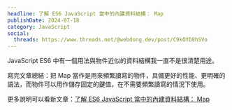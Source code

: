```yaml
---
headline: 了解 ES6 JavaScript 當中的內建資料結構： Map
publishDate: 2024-07-18
category: JavaScript
social:
  threads: https://www.threads.net/@webdong.dev/post/C9kOYD8hSVo
---
```


JavaScript ES6 中有一個用法與物件近似的資料結構我一直不是很清楚用途。

寫完文章總結：把 Map 當作是用來頻繁讀寫的物件，具備更好的性能、更明確的語法，而物件可以用作儲存固定的鍵值，在不需要頻繁讀寫的情況下使用。

更多說明可以看新文章：[了解 ES6 JavaScript 當中的內建資料結構： Map](https://www.webdong.dev/post/javascript-maps/)
